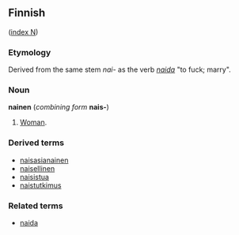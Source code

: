 ==Finnish==
([[Wiktionary:Finnish_index_n|index N]])

===Etymology===

Derived from the same stem ''nai-'' as the verb ''[[naida]]'' "to fuck; marry".

===Noun===
'''nainen''' (''combining form'' '''nais-''')

# [[Woman]].

===Derived terms===
*[[naisasianainen]]
*[[naisellinen]]
*[[naisistua]]
*[[naistutkimus]]

===Related terms===
*[[naida]]